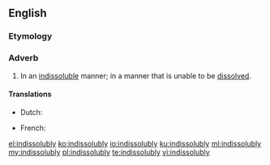 ==English==

===Etymology===
{{suffix|indissoluble|ly|lang=en}}

===Adverb===
{{en-adv}}

# In an [[indissoluble]] manner; in a manner that is unable to be [[dissolve]]d.

====Translations====
{{trans-top|in an indissoluble manner}}
* Dutch: {{t+|nl|onlosmakelijk}}
{{trans-mid}}
* French: {{t+|fr|indissolublement}}
{{trans-bottom}}

[[el:indissolubly]]
[[ko:indissolubly]]
[[io:indissolubly]]
[[ku:indissolubly]]
[[ml:indissolubly]]
[[my:indissolubly]]
[[pl:indissolubly]]
[[te:indissolubly]]
[[vi:indissolubly]]